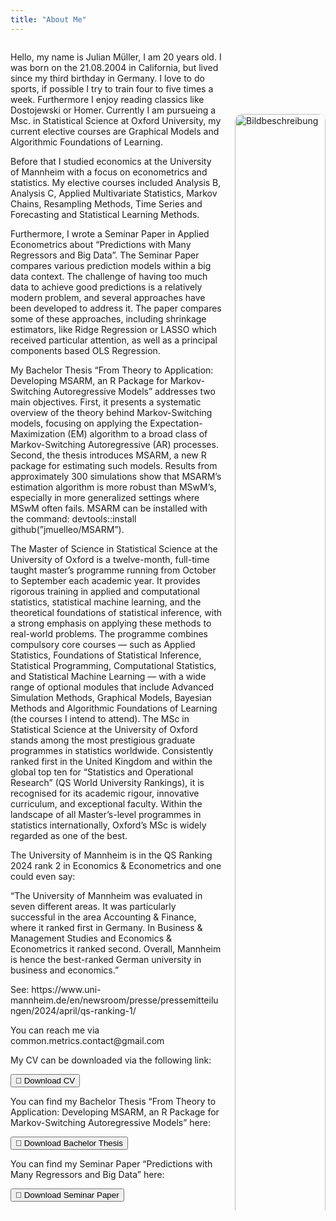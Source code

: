 ```yaml
---
title: "About Me"
---
```

::: {.columns}
::: {.column width="70%"}
Hello, my name is Julian Müller, I am 20 years old. I was born on the 21.08.2004 in California, but lived since my third birthday in Germany. I love to do sports, if possible I try to train four to five times a week. Furthermore I enjoy reading classics like Dostojewski or Homer. Currently I am pursueing a Msc. in Statistical Science at Oxford University, my current elective courses are Graphical Models and Algorithmic Foundations of Learning.

Before that I studied economics at the University of Mannheim with a focus on econometrics and statistics. My elective courses included Analysis B, Analysis C, Applied Multivariate Statistics, Markov Chains, Resampling Methods, Time Series and Forecasting and Statistical Learning Methods. 

Furthermore, I wrote a Seminar Paper in Applied Econometrics about "Predictions with Many Regressors and Big Data". The Seminar Paper compares various prediction models within a big data context. The challenge of having too much data to achieve good predictions is a relatively modern problem, and several approaches have been developed to address it. The paper compares some of these approaches, including shrinkage estimators, like Ridge Regression or LASSO which received particular attention, as well as a principal components based OLS Regression.

My Bachelor Thesis "From Theory to Application: Developing MSARM, an R Package for Markov-Switching Autoregressive Models" addresses two main objectives. First, it presents a systematic overview of the theory behind Markov-Switching models, focusing on applying the Expectation-Maximization (EM) algorithm to a broad class of Markov-Switching Autoregressive (AR) processes. Second, the thesis introduces MSARM, a new R package for estimating such models. Results from approximately 300 simulations show that MSARM’s estimation algorithm is more robust than MSwM’s, especially in more generalized settings where MSwM often fails. MSARM can be installed with the command: devtools::install github(”jmuelleo/MSARM”).



The Master of Science in Statistical Science at the University of Oxford is a twelve-month, full-time taught master’s programme running from October to September each academic year. It provides rigorous training in applied and computational statistics, statistical machine learning, and the theoretical foundations of statistical inference, with a strong emphasis on applying these methods to real-world problems. The programme combines compulsory core courses — such as Applied Statistics, Foundations of Statistical Inference, Statistical Programming, Computational Statistics, and Statistical Machine Learning — with a wide range of optional modules that include Advanced Simulation Methods, Graphical Models, Bayesian Methods and Algorithmic Foundations of Learning (the courses I intend to attend). The MSc in Statistical Science at the University of Oxford stands among the most prestigious graduate programmes in statistics worldwide. Consistently ranked first in the United Kingdom and within the global top ten for “Statistics and Operational Research” (QS World University Rankings), it is recognised for its academic rigour, innovative curriculum, and exceptional faculty. Within the landscape of all Master’s-level programmes in statistics internationally, Oxford’s MSc is widely regarded as one of the best.




The University of Mannheim is in the QS Ranking 2024 rank 2 in Economics & Econometrics and one could even say:

"The University of Mannheim was evaluated in seven different areas. It was particularly successful in the area Accounting & Finance, where it ranked first in Germany. In Business & Management Studies and Economics & Econometrics it ranked second. Overall, Mannheim is hence the best-ranked German university in business and economics."

See: https://www.uni-mannheim.de/en/newsroom/presse/pressemitteilungen/2024/april/qs-ranking-1/



You can reach me via common.metrics.contact@gmail.com


My CV can be downloaded via the following link:

<a href="images//RenderCV_EngineeringResumes_Theme__1_.pdf" download> <button>📄 Download CV</button> </a>


You can find my Bachelor Thesis "From Theory to Application: Developing MSARM, an R Package for Markov-Switching Autoregressive Models" here:

<a href="images\Final.pdf" download> <button>📄 Download Bachelor Thesis </button> </a>

You can find my Seminar Paper "Predictions with Many Regressors and Big Data" here:

<a href="images//Seminararbeit_Julian_Müller_10.01.2025.pdf" download> <button>📄 Download Seminar Paper</button> </a>
:::




::: {.column width="30%"}
<img src="images/clipboard-2299193233.jpeg" 
     alt="Bildbeschreibung" 
     style="margin-top: 100px; border-radius: 12px; box-shadow: 0px 4px 8px rgba(0,0,0,0.2); width: 100%;">

<img src="images\08_UM_SIGNET_EN_RGB-01.jpg"
     alt="Bildbeschreibung" 
     style="margin-top: 90px; border-radius: 12px; box-shadow: 0px 4px 8px rgba(0,0,0,0.2); width: 100%;">
:::
:::